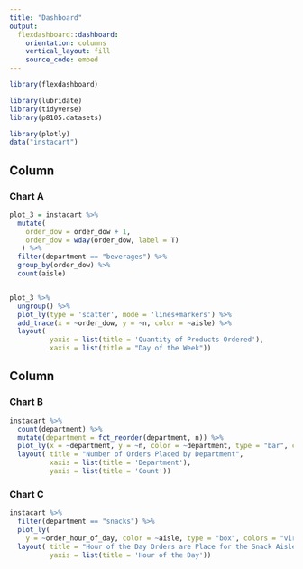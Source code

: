 ```yaml
---
title: "Dashboard"
output: 
  flexdashboard::dashboard:
    orientation: columns
    vertical_layout: fill
    source_code: embed
---
```


```r
library(flexdashboard)

library(lubridate)
library(tidyverse)
library(p8105.datasets)

library(plotly)
data("instacart") 
```

Column {data-width=650}
-----------------------------------------------------------------------

### Chart A

```r
plot_3 = instacart %>% 
  mutate(
    order_dow = order_dow + 1,
    order_dow = wday(order_dow, label = T)
   ) %>% 
  filter(department == "beverages") %>% 
  group_by(order_dow) %>% 
  count(aisle)


plot_3 %>% 
  ungroup() %>% 
  plot_ly(type = 'scatter', mode = 'lines+markers') %>% 
  add_trace(x = ~order_dow, y = ~n, color = ~aisle) %>% 
  layout(
          yaxis = list(title = 'Quantity of Products Ordered'),
          xaxis = list(title = "Day of the Week"))
```

Column {data-width=350}
-----------------------------------------------------------------------

### Chart B

```r
instacart %>% 
  count(department) %>% 
  mutate(department = fct_reorder(department, n)) %>% 
  plot_ly(x = ~department, y = ~n, color = ~department, type = "bar", colors = "viridis") %>% 
  layout( title = "Number of Orders Placed by Department",
          xaxis = list(title = 'Department'), 
          yaxis = list(title = 'Count'))
```

### Chart C

```r
instacart %>% 
  filter(department == "snacks") %>% 
  plot_ly(
    y = ~order_hour_of_day, color = ~aisle, type = "box", colors = "viridis") %>% 
  layout( title = "Hour of the Day Orders are Place for the Snack Aisles",
          yaxis = list(title = 'Hour of the Day'))
```


